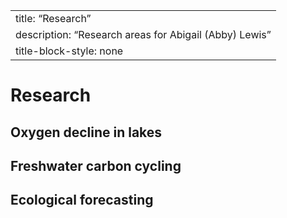 
---
title: "Research"
description: "Research areas for Abigail (Abby) Lewis"
title-block-style: none
---

# Research

## Oxygen decline in lakes

## Freshwater carbon cycling

## Ecological forecasting
